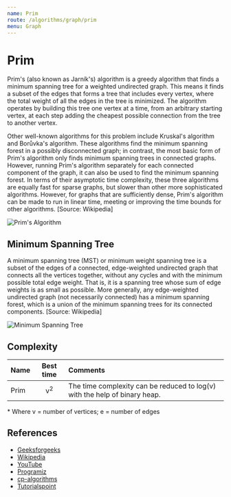 ```yaml
---
name: Prim
route: /algorithms/graph/prim
menu: Graph
---
```


# Prim

Prim's (also known as Jarník's) algorithm is a greedy algorithm that finds a minimum
spanning tree for a weighted undirected graph. This means it finds a subset of the edges
that forms a tree that includes every vertex, where the total weight of all the edges in
the tree is minimized. The algorithm operates by building this tree one vertex at a time,
from an arbitrary starting vertex, at each step adding the cheapest possible connection
from the tree to another vertex.

Other well-known algorithms for this problem include Kruskal's algorithm and Borůvka's
algorithm. These algorithms find the minimum spanning forest in a possibly disconnected
graph; in contrast, the most basic form of Prim's algorithm only finds minimum spanning
trees in connected graphs. However, running Prim's algorithm separately for each connected
component of the graph, it can also be used to find the minimum spanning forest. In terms
of their asymptotic time complexity, these three algorithms are equally fast for sparse
graphs, but slower than other more sophisticated algorithms. However, for graphs that are
sufficiently dense, Prim's algorithm can be made to run in linear time, meeting or
improving the time bounds for other algorithms. [Source: Wikipedia]

![Prim's Algorithm](https://upload.wikimedia.org/wikipedia/commons/f/f7/Prim%27s_algorithm.svg)

## Minimum Spanning Tree

A minimum spanning tree (MST) or minimum weight spanning tree is a subset of the edges of
a connected, edge-weighted undirected graph that connects all the vertices together,
without any cycles and with the minimum possible total edge weight. That is, it is a
spanning tree whose sum of edge weights is as small as possible. More generally, any
edge-weighted undirected graph (not necessarily connected) has a minimum spanning forest,
which is a union of the minimum spanning trees for its connected components. [Source:
Wikipedia]

![Minimum Spanning Tree](https://upload.wikimedia.org/wikipedia/commons/thumb/d/d2/Minimum_spanning_tree.svg/600px-Minimum_spanning_tree.svg.png)

## Complexity

| Name |   Best time   | Comments                                                                   |
| :--- | :-----------: | :------------------------------------------------------------------------- |
| Prim | v<sup>2</sup> | The time complexity can be reduced to log(v) with the help of binary heap. |

\* Where v = number of vertices; e = number of edges

## References

- [Geeksforgeeks](https://www.geeksforgeeks.org/prims-minimum-spanning-tree-mst-greedy-algo-5/)
- [Wikipedia](https://en.wikipedia.org/wiki/Prim%27s_algorithm)
- [YouTube](https://www.youtube.com/watch?v=4ZlRH0eK-qQ&ab_channel=AbdulBari)
- [Programiz](https://www.programiz.com/dsa/prim-algorithm)
- [cp-algorithms](https://cp-algorithms.com/graph/mst_prim.html)
- [Tutorialspoint](https://www.tutorialspoint.com/data_structures_algorithms/prims_spanning_tree_algorithm.htm)
